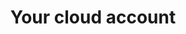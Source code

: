 ---
title: Your cloud account
description: How to work with Your Cloud Account.
navigation: 
- managing_superset_access
- analyze_with_superset
- aws_secrets_manager_integration
- customizing_compliance
---